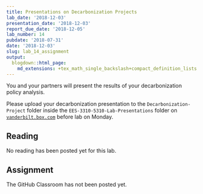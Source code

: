 ```yaml
---
title: Presentations on Decarbonization Projects
lab_date: '2018-12-03'
presentation_date: '2018-12-03'
report_due_date: '2018-12-05'
lab_number: 14
pubdate: '2018-07-31'
date: '2018-12-03'
slug: lab_14_assignment
output:
  blogdown::html_page:
    md_extensions: +tex_math_single_backslash+compact_definition_lists
---
```

You and your partners will present the results of your decarbonization policy 
analysis. 

Please upload your decarbonization presentation to the `Decarbonization-Project`
folder inside the `EES-3310-5310-Lab-Presentations` folder on 
[`vanderbilt.box.com`](https://vanderbilt.box.com) before lab on Monday.

## Reading

No reading has been posted yet for this lab.


## Assignment

The GitHub Classroom has not been posted yet.
